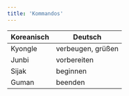 ```yaml
---
title: 'Kommandos'
---
```


| Koreanisch | Deutsch           |
| ---------- | ----------------- |
| Kyongle    | verbeugen, grüßen |
| Junbi      | vorbereiten       |
| Sijak      | beginnen          |
| Guman      | beenden           |
